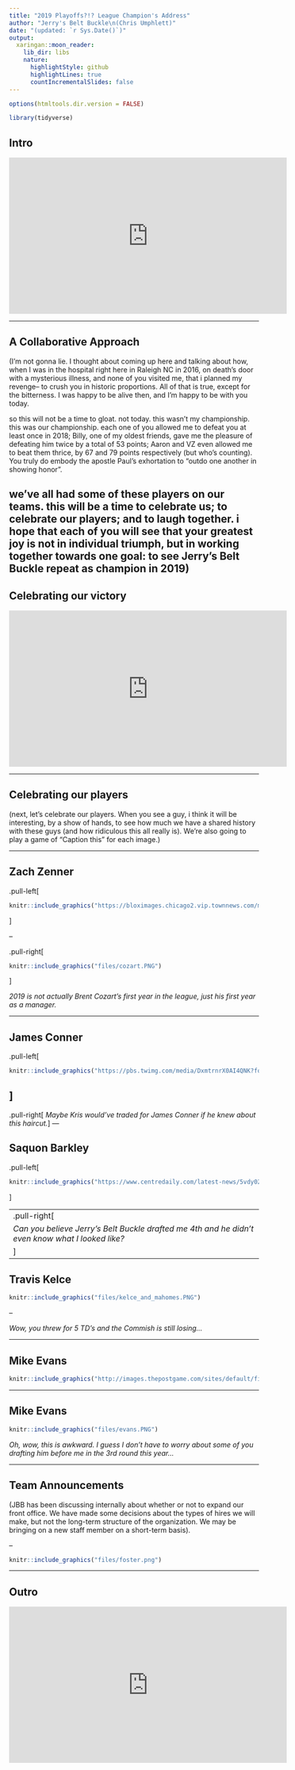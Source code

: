 ```yaml
---
title: "2019 Playoffs?!? League Champion's Address"
author: "Jerry's Belt Buckle\n(Chris Umphlett)"
date: "(updated: `r Sys.Date()`)"
output:
  xaringan::moon_reader:
    lib_dir: libs
    nature:
      highlightStyle: github
      highlightLines: true
      countIncrementalSlides: false
---
```


```r
options(htmltools.dir.version = FALSE)

library(tidyverse)
```

## Intro

<iframe width="560" height="315" src="https://www.youtube.com/embed/uLS-WE4K8q0?start=1&autoplay=1&end=40" frameborder="0" allow="accelerometer; autoplay; encrypted-media; gyroscope; picture-in-picture" allowfullscreen></iframe>

---

## A Collaborative Approach

(I'm not gonna lie. I thought about coming up here and talking about how, when I was in the hospital right here in Raleigh NC in 2016, on death's door with a mysterious illness, and none of you visited me, that i planned my revenge-- to crush you in historic proportions. All of that is true, except for the bitterness. I was happy to be alive then, and I'm happy to be with you today.

so this will not be a time to gloat. not today. this wasn't my championship. this was our championship. each one of you allowed me to defeat you at least once in 2018; Billy, one of my oldest friends, gave me the pleasure of defeating him twice by a total of 53 points; Aaron and VZ even allowed me to beat them thrice, by 67 and 79 points respectively (but who's counting). You truly do embody the apostle Paul's exhortation to "outdo one another in showing honor".

we've all had some of these players on our teams. this will be a time to celebrate us; to celebrate our players; and to laugh together. i hope that each of you will see that your greatest joy is not in individual triumph, but in working together towards one goal: to see Jerry's Belt Buckle repeat as champion in 2019)
---

## Celebrating our victory

<iframe width="560" height="315" src="https://www.youtube.com/embed/M3Tf9yccMlk?start=63&end=93" frameborder="0" allow="accelerometer; autoplay; encrypted-media; gyroscope; picture-in-picture" allowfullscreen></iframe>

---

## Celebrating our players

(next, let's celebrate our players. When you see a guy, i think it will be interesting, by a show of hands, to see how much we have a shared history with these guys (and how ridiculous this all really is). We're also going to play a game of "Caption this" for each image.)

---

## Zach Zenner

.pull-left[
``` r
knitr::include_graphics("https://bloximages.chicago2.vip.townnews.com/mtstandard.com/content/tncms/assets/v3/editorial/6/4c/64c6a5ca-84a4-5421-b10b-a8cd600f941e/5476660842584.image.jpg")
```
]

--

.pull-right[
``` r
knitr::include_graphics("files/cozart.PNG")
```
]

*2019 is not actually Brent Cozart's first year in the league, just his first year as a manager.*

---

## James Conner

.pull-left[
``` r
knitr::include_graphics("https://pbs.twimg.com/media/DxmtrnrX0AI4QNK?format=jpg&name=large")
```
] 
--
.pull-right[
*Maybe Kris would've traded for James Conner if he knew about this haircut.*
]
---

## Saquon Barkley
.pull-left[
``` r
knitr::include_graphics("https://www.centredaily.com/latest-news/5vdy02/picture230568409/alternates/FREE_1140/________saquonWALK.jpg")
```
]

--
.pull-right[
*Can you believe Jerry's Belt Buckle drafted me 4th and he didn't even know what I looked like?* 
]
---

## Travis Kelce

``` r
knitr::include_graphics("files/kelce_and_mahomes.PNG")
```

--

*Wow, you threw for 5 TD's and the Commish is still losing...*

---

## Mike Evans

``` r
knitr::include_graphics("http://images.thepostgame.com/sites/default/files/styles/story_main/public/GettyImages-607568072-mike-evans-compressor.jpg")
```

---

## Mike Evans

``` r
knitr::include_graphics("files/evans.PNG")
```

*Oh, wow, this is awkward. I guess I don't have to worry about some of you drafting him before me in the 3rd round this year...*

---

## Team Announcements

(JBB has been discussing internally about whether or not to expand our front office. We have made some decisions about the types of hires we will make, but not the long-term structure of the organization. We may be bringing on a new staff member on a short-term basis).

--

``` r
knitr::include_graphics("files/foster.png")
```

---

## Outro

<iframe width="560" height="315" src="https://www.youtube.com/embed/uLS-WE4K8q0?start=137&autoplay=1&end=273" frameborder="0" allow="accelerometer; autoplay; encrypted-media; gyroscope; picture-in-picture" allowfullscreen></iframe>